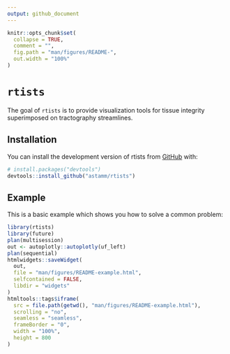```yaml
---
output: github_document
---
```


<!-- README.md is generated from README.Rmd. Please edit that file -->

```r
knitr::opts_chunk$set(
  collapse = TRUE,
  comment = "",
  fig.path = "man/figures/README-",
  out.width = "100%"
)
```

# `rtists`

<!-- badges: start -->
<!-- badges: end -->

The goal of `rtists` is to provide visualization tools for tissue integrity superimposed on tractography streamlines.

## Installation

You can install the development version of rtists from [GitHub](https://github.com/) with:

``` r
# install.packages("devtools")
devtools::install_github("astamm/rtists")
```

## Example

This is a basic example which shows you how to solve a common problem:

```r
library(rtists)
library(future)
plan(multisession)
out <- autoplotly::autoplotly(uf_left)
plan(sequential)
htmlwidgets::saveWidget(
  out, 
  file = "man/figures/README-example.html", 
  selfcontained = FALSE, 
  libdir = "widgets"
)
htmltools::tags$iframe(
  src = file.path(getwd(), "man/figures/README-example.html"), 
  scrolling = "no", 
  seamless = "seamless",
  frameBorder = "0", 
  width = "100%", 
  height = 800
)
```
